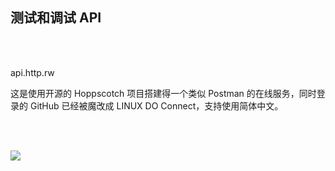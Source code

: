 
## 测试和调试 API

<br></br>

<Link href="https://api.http.rw/" target="_blank" style={{ textDecoration: 'none', color: '#3A9FE8' }}>api.http.rw</Link>

这是使用开源的 Hoppscotch 项目搭建得一个类似 Postman 的在线服务，同时登录的 GitHub 已经被魔改成 LINUX DO Connect，支持使用简体中文。

<br></br>

<Image src="/httprw_api.png" width={1200} height={643} />